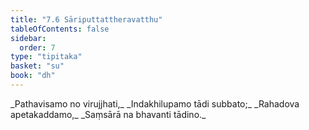 ```yaml
---
title: "7.6 Sāriputtattheravatthu"
tableOfContents: false
sidebar:
  order: 7
type: "tipitaka"
basket: "su"
book: "dh"
---
```



<DynamicBreadcrumb />

<Division number="95" book="dh">

<Paragraph number="102" type="verses" book="dh">
_Pathavisamo no virujjhati,_  
_Indakhilupamo tādi subbato;_  
_Rahadova apetakaddamo,_  
_Saṃsārā na bhavanti tādino._
</Paragraph>
</Division>